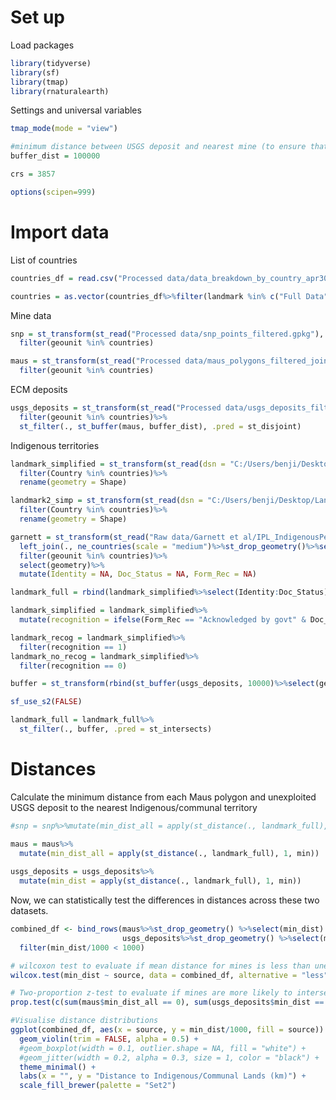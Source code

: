 
# Set up

Load packages
```r
library(tidyverse)
library(sf)
library(tmap)
library(rnaturalearth)
```

Settings and universal variables
```r
tmap_mode(mode = "view")

#minimum distance between USGS deposit and nearest mine (to ensure that we are considering unexploited deposits)
buffer_dist = 100000

crs = 3857

options(scipen=999)
```

# Import data

List of countries
```r
countries_df = read.csv("Processed data/data_breakdown_by_country_apr30.csv")

countries = as.vector(countries_df%>%filter(landmark %in% c("Full Data", "Indicative areas") & maus_polygons > 0)%>%pull(country))
```


Mine data
```r
snp = st_transform(st_read("Processed data/snp_points_filtered.gpkg"), crs)%>%
  filter(geounit %in% countries)

maus = st_transform(st_read("Processed data/maus_polygons_filtered_joined.gpkg"), crs)%>%
  filter(geounit %in% countries)
```
ECM deposits
```r
usgs_deposits = st_transform(st_read("Processed data/usgs_deposits_filtered.gpkg"), crs)%>%
  filter(geounit %in% countries)%>%
  st_filter(., st_buffer(maus, buffer_dist), .pred = st_disjoint)
```

Indigenous territories
```r
landmark_simplified = st_transform(st_read(dsn = "C:/Users/benji/Desktop/Landmark/landmark_arcgis/landmark_arcgis.gdb", layer = "community_landmark_simplified", options = "METHOD=SKIP"), crs)%>%
  filter(Country %in% countries)%>%
  rename(geometry = Shape)

landmark2_simp = st_transform(st_read(dsn = "C:/Users/benji/Desktop/Landmark/landmark_arcgis/landmark_arcgis.gdb", layer = "indicative_landmark_simplified", options = "METHOD=SKIP"), crs)%>%
  filter(Country %in% countries)%>%
  rename(geometry = Shape)

garnett = st_transform(st_read("Raw data/Garnett et al/IPL_IndigenousPeoplesLands_2017/IPL_2017.shp"), crs)%>%
  left_join(., ne_countries(scale = "medium")%>%st_drop_geometry()%>%select(geounit, sov_a3), by = c("Name_" = "sov_a3"))%>%
  filter(geounit %in% countries)%>%
  select(geometry)%>%
  mutate(Identity = NA, Doc_Status = NA, Form_Rec = NA)

landmark_full = rbind(landmark_simplified%>%select(Identity:Doc_Status), landmark2_simp%>%select(Identity:Doc_Status), garnett)
```

```r
landmark_simplified = landmark_simplified%>%
  mutate(recognition = ifelse(Form_Rec == "Acknowledged by govt" & Doc_Status == "Documented", 1, 0))

landmark_recog = landmark_simplified%>%
  filter(recognition == 1)
landmark_no_recog = landmark_simplified%>%
  filter(recognition == 0)
```


```r
buffer = st_transform(rbind(st_buffer(usgs_deposits, 10000)%>%select(geom), st_buffer(maus, 10000)%>%select(geom)), crs)

sf_use_s2(FALSE)

landmark_full = landmark_full%>%
  st_filter(., buffer, .pred = st_intersects)
```

# Distances

Calculate the minimum distance from each Maus polygon and unexploited USGS deposit to the nearest Indigenous/communal territory
```r
#snp = snp%>%mutate(min_dist_all = apply(st_distance(., landmark_full), 1, min))

maus = maus%>%
  mutate(min_dist_all = apply(st_distance(., landmark_full), 1, min))
  
usgs_deposits = usgs_deposits%>%
  mutate(min_dist = apply(st_distance(., landmark_full), 1, min))
```

Now, we can statistically test the differences in distances across these two datasets.
```r
combined_df <- bind_rows(maus%>%st_drop_geometry() %>%select(min_dist) %>%mutate(source = "ECM Mines"), 
                         usgs_deposits%>%st_drop_geometry() %>%select(min_dist) %>%mutate(source = "Unexploited ECM Deposits"))%>%
  filter(min_dist/1000 < 1000)

# wilcoxon test to evaluate if mean distance for mines is less than unexploited deposits
wilcox.test(min_dist ~ source, data = combined_df, alternative = "less")

# Two-proportion z-test to evaluate if mines are more likely to intersect Indigenous territories
prop.test(c(sum(maus$min_dist_all == 0), sum(usgs_deposits$min_dist == 0)), c(length(maus$min_dist_all), length(usgs_deposits$min_dist_all)), alternative = "greater")

#Visualise distance distributions
ggplot(combined_df, aes(x = source, y = min_dist/1000, fill = source)) +
  geom_violin(trim = FALSE, alpha = 0.5) +
  #geom_boxplot(width = 0.1, outlier.shape = NA, fill = "white") +
  #geom_jitter(width = 0.2, alpha = 0.3, size = 1, color = "black") +
  theme_minimal() +
  labs(x = "", y = "Distance to Indigenous/Communal Lands (km)") +
  scale_fill_brewer(palette = "Set2")
```










